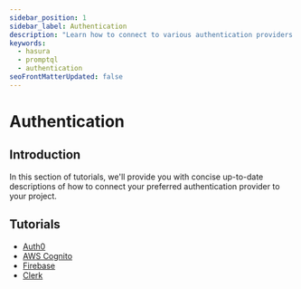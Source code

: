 ```yaml
---
sidebar_position: 1
sidebar_label: Authentication
description: "Learn how to connect to various authentication providers with PromptQL."
keywords:
  - hasura
  - promptql
  - authentication
seoFrontMatterUpdated: false
---
```


# Authentication

## Introduction

In this section of tutorials, we'll provide you with concise up-to-date descriptions of how to connect your preferred
authentication provider to your project.

## Tutorials

- [Auth0](/auth/jwt/tutorials/integrations/1-auth0.mdx)
- [AWS Cognito](/auth/jwt/tutorials/integrations/2-aws-cognito.mdx)
- [Firebase](/auth/jwt/tutorials/integrations/3-firebase.mdx)
- [Clerk](/auth/jwt/tutorials/integrations/4-clerk.mdx)
